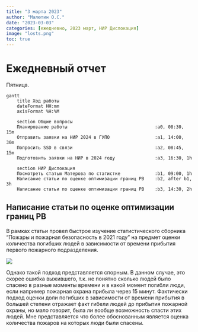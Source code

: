 ```yaml
---
title: "3 марта 2023"
author: "Малютин О.С."
date: "2023-03-03"
categories: [ежедневно, 2023 март, НИР Дислокация]
image: "losts.png"
toc: true
---
```




# Ежедневный отчет

Пятница. 


```mermaid
gantt
    title Ход работы
    dateFormat HH:mm
    axisFormat %H:%M
   
    section Общие вопросы
    Планирование работы                                 :a0, 08:30, 15m
    Отправить заявки на НИР 2024 в ГУПО                 :a1, 14:00, 30m
    Попросить SSD в связи                               :a2, 08:45, 15m
    Подготовить заявки на НИР в 2024 году               :a3, 16:30, 1h

    section НИР Дислокация
    Посмотреть статью Матерова по статистке             :b1, 09:00, 1h
    Написание статьи по оценке оптимизации границ РВ    :b2, after b1, 3h
    Написание статьи по оценке оптимизации границ РВ    :b3, 14:30, 2h
```



## Написание статьи по оценке оптимизации границ РВ

В рамках статьи провел быстрое изучение статистического сборника "Пожары и пожарная безопасность в 2021 году" на предмет оценки количества погибших людей в зависимости от времени прибытия первого пожарного подразделения.

![](losts.png){#fig-losts}

Однако такой подход представляется спорным. В данном случае, это скорее ошибка выжившего, т.к. не понятно сколько людей было спасено в разные моменты времени и в какой момент погибли люди, если например пожарная охрана прибыла через 15 минут. Фактически подход оценки доли погибших в зависимости от времени прибытия в большей степени отражает факт гибели людей до прибытия пожарной охраны, но мало говорит, была ли вообще возможность спасти этих людей. Мне представляется что более обоснованным является оценка количества пожаров на которых люди были спасены.
